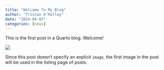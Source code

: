 ```yaml
---
title: "Welcome To My Blog"
author: "Tristan O'Malley"
date: "2024-04-03"
categories: [news]
---
```


This is the first post in a Quarto blog. Welcome!

![](thumbnail.jpg)

Since this post doesn't specify an explicit `image`, the first image in the post will be used in the listing page of posts.
